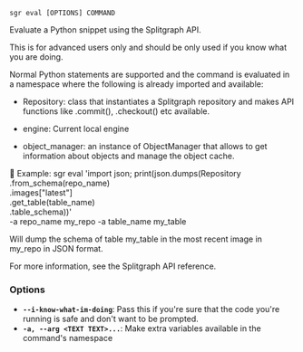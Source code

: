 
```sgr eval [OPTIONS] COMMAND```

Evaluate a Python snippet using the Splitgraph API.

This is for advanced users only and should be only used
if you know what you are doing.

Normal Python statements are supported and the command is evaluated
in a namespace where the following is already imported and available:

  * Repository: class that instantiates a Splitgraph repository and makes
    API functions like .commit(), .checkout() etc available.

  * engine: Current local engine

  * object_manager: an instance of ObjectManager that allows
    to get information about objects and manage the object cache.


Example:
    sgr eval 'import json; print(json.dumps(Repository\
        .from_schema(repo_name)\
        .images["latest"]\
        .get_table(table_name)\
        .table_schema))' \
    -a repo_name my_repo -a table_name my_table

Will dump the schema of table my_table in the most recent image in my_repo in JSON format.

For more information, see the Splitgraph API reference.

### Options

  * **`--i-know-what-im-doing`**: Pass this if you're sure that the code you're running is safe and don't want to be prompted.
  * **`-a, --arg <TEXT TEXT>...`**: Make extra variables available in the command's namespace
